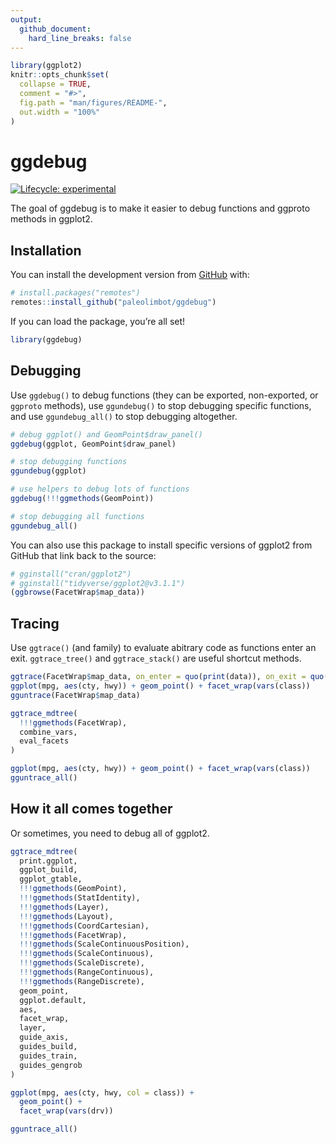 ```yaml
---
output: 
  github_document:
    hard_line_breaks: false
---
```


<!-- README.md is generated from README.Rmd. Please edit that file -->

```r
library(ggplot2)
knitr::opts_chunk$set(
  collapse = TRUE,
  comment = "#>",
  fig.path = "man/figures/README-",
  out.width = "100%"
)
```

# ggdebug

<!-- badges: start -->
[![Lifecycle: experimental](https://img.shields.io/badge/lifecycle-experimental-orange.svg)](https://www.tidyverse.org/lifecycle/#experimental)
<!-- badges: end -->

The goal of ggdebug is to make it easier to debug functions and ggproto methods in ggplot2.

## Installation

You can install the development version from [GitHub](https://github.com/) with:

``` r
# install.packages("remotes")
remotes::install_github("paleolimbot/ggdebug")
```

If you can load the package, you're all set!

```r
library(ggdebug)
```

## Debugging

Use `ggdebug()` to debug functions (they can be exported, non-exported, or `ggproto` methods), use `ggundebug()` to stop debugging specific functions, and use `ggundebug_all()` to stop debugging altogether.

```r
# debug ggplot() and GeomPoint$draw_panel()
ggdebug(ggplot, GeomPoint$draw_panel)

# stop debugging functions
ggundebug(ggplot)

# use helpers to debug lots of functions
ggdebug(!!!ggmethods(GeomPoint))

# stop debugging all functions
ggundebug_all()
```

You can also use this package to install specific versions of ggplot2 from GitHub that link back to the source:

```r
# gginstall("cran/ggplot2")
# gginstall("tidyverse/ggplot2@v3.1.1")
(ggbrowse(FacetWrap$map_data))
```

## Tracing

Use `ggtrace()` (and family) to evaluate abitrary code as functions enter an exit. `ggtrace_tree()` and `ggtrace_stack()` are useful shortcut methods.

```r
ggtrace(FacetWrap$map_data, on_enter = quo(print(data)), on_exit = quo(print(data)))
ggplot(mpg, aes(cty, hwy)) + geom_point() + facet_wrap(vars(class))
gguntrace(FacetWrap$map_data)
```

```r
ggtrace_mdtree(
  !!!ggmethods(FacetWrap),
  combine_vars,
  eval_facets
)

ggplot(mpg, aes(cty, hwy)) + geom_point() + facet_wrap(vars(class))
gguntrace_all()
```

## How it all comes together

Or sometimes, you need to debug all of ggplot2.

```r
ggtrace_mdtree(
  print.ggplot,
  ggplot_build,
  ggplot_gtable,
  !!!ggmethods(GeomPoint),
  !!!ggmethods(StatIdentity),
  !!!ggmethods(Layer),
  !!!ggmethods(Layout),
  !!!ggmethods(CoordCartesian),
  !!!ggmethods(FacetWrap),
  !!!ggmethods(ScaleContinuousPosition),
  !!!ggmethods(ScaleContinuous),
  !!!ggmethods(ScaleDiscrete),
  !!!ggmethods(RangeContinuous),
  !!!ggmethods(RangeDiscrete),
  geom_point,
  ggplot.default,
  aes,
  facet_wrap,
  layer,
  guide_axis,
  guides_build,
  guides_train,
  guides_gengrob
)

ggplot(mpg, aes(cty, hwy, col = class)) +
  geom_point() +
  facet_wrap(vars(drv))

gguntrace_all()
```
